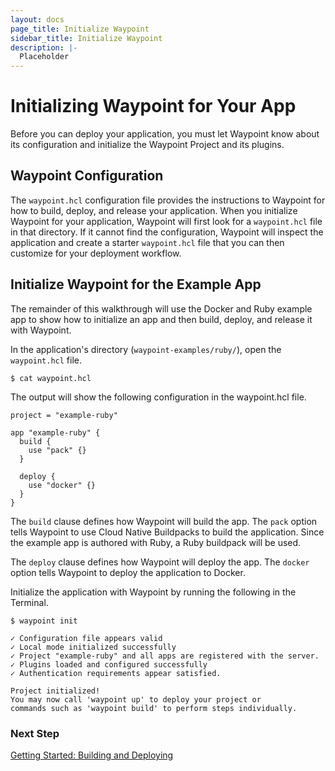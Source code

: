 ```yaml
---
layout: docs
page_title: Initialize Waypoint
sidebar_title: Initialize Waypoint
description: |-
  Placeholder
---
```


# Initializing Waypoint for Your App

Before you can deploy your application, you must let Waypoint know about its configuration and initialize the Waypoint Project and its plugins.

## Waypoint Configuration

The `waypoint.hcl` configuration file provides the instructions to Waypoint for how to build, deploy, and release your application. When you initialize Waypoint for your application, Waypoint will first look for a `waypoint.hcl` file in that directory. If it cannot find the configuration, Waypoint will inspect the application and create a starter `waypoint.hcl` file that you can then customize for your deployment workflow.

## Initialize Waypoint for the Example App

The remainder of this walkthrough will use the Docker and Ruby example app to show how to initialize an app and then build, deploy, and release it with Waypoint.

In the application's directory (`waypoint-examples/ruby/`), open the `waypoint.hcl` file.

```shell
$ cat waypoint.hcl
```

The output will show the following configuration in the waypoint.hcl file.

```shell
project = "example-ruby"

app "example-ruby" {
  build {
    use "pack" {}
  }

  deploy {
    use "docker" {}
  }
}
```

The `build` clause defines how Waypoint will build the app. The `pack` option tells Waypoint to use Cloud Native Buildpacks to build the application. Since the example app is authored with Ruby, a Ruby buildpack will be used.

The `deploy` clause defines how Waypoint will deploy the app. The `docker` option tells Waypoint to deploy the application to Docker.

Initialize the application with Waypoint by running the following in the Terminal.

```shell
$ waypoint init

✓ Configuration file appears valid
✓ Local mode initialized successfully
✓ Project "example-ruby" and all apps are registered with the server.
✓ Plugins loaded and configured successfully
✓ Authentication requirements appear satisfied.

Project initialized!
You may now call 'waypoint up' to deploy your project or
commands such as 'waypoint build' to perform steps individually.
```

### Next Step

[Getting Started: Building and Deploying](/docs/getting-started/docker-example-app/deploy-app)
